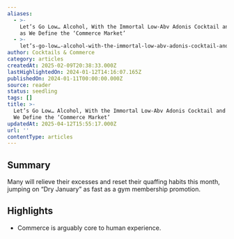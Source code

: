 ```yaml
---
aliases:
  - >-
    Let’s Go Low… Alcohol, With the Immortal Low-Abv Adonis Cocktail and Deep…
    as We Define the ‘Commerce Market’
  - >-
    let’s-go-low…-alcohol-with-the-immortal-low-abv-adonis-cocktail-and-deep…-as-we-define-the-‘commerce-market’
author: Cocktails & Commerce
category: articles
createdAt: 2025-02-09T20:38:33.000Z
lastHighlightedOn: 2024-01-12T14:16:07.165Z
publishedOn: 2024-01-11T00:00:00.000Z
source: reader
status: seedling
tags: []
title: >-
  Let’s Go Low… Alcohol, With the Immortal Low-Abv Adonis Cocktail and Deep… as
  We Define the ‘Commerce Market’
updatedAt: 2025-04-12T15:55:17.000Z
url: ''
contentType: articles
---
```

## Summary

Many will relieve their excesses and reset their quaffing habits this month, jumping on “Dry January” as fast as a gym membership promotion.

## Highlights

- Commerce is arguably core to human experience.
